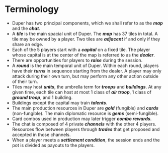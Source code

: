 # Terminology

- Duper has two principal components, which we shall refer to as the **_map_** and the **_chat_**.
- A **_tile_** is the main spacial unit of Duper. The **_map_** has 37 tiles in total. A tile may be owned by a player. Two tiles are **_adjacent_** if and only if they share an edge.
- Each of the 5 players start with a **_capital_** on a fixed tile. The player whose capital is at the center of the map is referred to as the **_dealer_**.
- There are opportunities for players to **_raise_** during the session.
- A **_round_** is the main temporal unit of Duper. Within each round, players have their **_turns_** in sequence starting from the dealer. A player may only attack during their own turn, but may perform any other action outside of their turn.
- Tiles may host **_units_**, the umbrella term for **_troops_** and **_buildings_**. At any given time, each tile can host at most 1 class of **_air troop_**, 1 class of **_ground troop_**, and 1 building.
- Buildings except the capital may train **_talents_**.
- The main production resources in Duper are **_gold_** (fungible) and **_cards_** (non-fungible). The main diplomatic resource is **_gems_** (semi-fungible).
- Card combos used in production may later trigger **_combo rewards_**.
- The chat is composed of 4 private **_channels_** with the other 4 players. Resources flow between players through **_trades_** that get proposed and accepted in those channels.
- When a player meets a **_settlement condition_**, the session ends and the pot is divided as payouts to the players.
